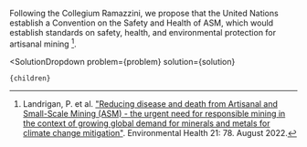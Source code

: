 

Following the Collegium Ramazzini, we propose that the United Nations establish a Convention on the Safety and Health of ASM, which would establish standards on safety, health, and environmental protection for artisanal mining [^"1"].

[^"1"]: Landrigan, P. et al. ["Reducing disease and death from Artisanal and Small-Scale Mining (ASM) - the urgent need for responsible mining in the context of growing global demand for minerals and metals for climate change mitigation"](https://ehjournal.biomedcentral.com/articles/10.1186/s12940-022-00877-5). Environmental Health 21: 78. August 2022.

  <SolutionDropdown 
    problem={problem} 
    solution={solution}
  >
    {children}
  </SolutionDropdown>